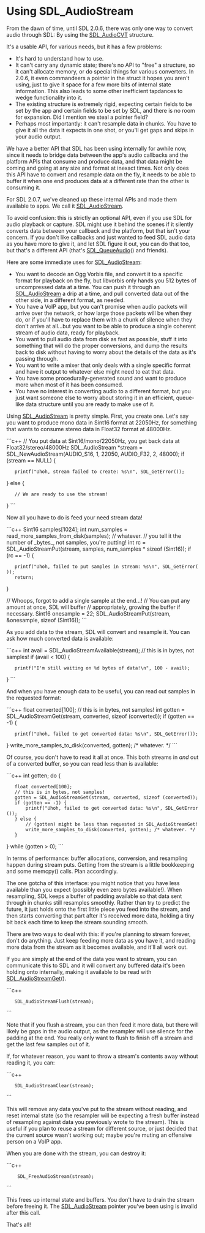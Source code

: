 <!-- pragma section-numbers 2 -->
<!-- pragma camelcase off -->

= Using SDL_AudioStream =

From the dawn of time, until SDL 2.0.6, there was only one way to convert audio through SDL: By using the [[SDL_AudioCVT]] structure.

It's a usable API, for various needs, but it has a few problems:

* It's hard to understand how to use.
* It can't carry any dynamic state; there's no API to "free" a structure, so it can't allocate memory, or do special things for various converters. In 2.0.6, it even commandeers a pointer in the struct it hopes you aren't using, just to give it space for a few more bits of internal state information. This also leads to some other inefficient tapdances to wedge functionality into it.
* The existing structure is extremely rigid, expecting certain fields to be set by the app and certain fields to be set by SDL, and there is no room for expansion. Did I mention we steal a pointer field?
* Perhaps most importantly: it can't resample data in chunks. You have to give it all the data it expects in one shot, or you'll get gaps and skips in your audio output.

We have a better API that SDL has been using internally for awhile now, since it needs to bridge data between the app's audio callbacks and the platform APIs that consume and produce data, and that data might be coming and going at any size and format at inexact times. Not only does this API have to convert and resample data on the fly, it needs to be able to buffer it when one end produces data at a different rate than the other is consuming it.

For SDL 2.0.7, we've cleaned up these internal APIs and made them available to apps. We call it [[SDL_AudioStream]].

To avoid confusion: this is strictly an optional API, even if you use SDL for audio playback or capture. SDL might use it behind the scenes if it silently converts data between your callback and the platform, but that isn't your concern. If you don't like callbacks and just wanted to feed SDL audio data as you have more to give it, and let SDL figure it out, you can do that too, but that's a different API (that's [[SDL_QueueAudio]]() and friends).

Here are some immediate uses for [[SDL_AudioStream]]:
* You want to decode an Ogg Vorbis file, and convert it to a specific format for playback on the fly, but libvorbis only hands you 512 bytes of uncompressed data at a time. You can push it through an [[SDL_AudioStream]] a drip at a time, and pull converted data out of the other side, in a different format, as needed.
* You have a VoIP app, but you can't promise when audio packets will arrive over the network, or how large those packets will be when they do, or if you'll have to replace them with a chunk of silence when they don't arrive at all...but you want to be able to produce a single coherent stream of audio data, ready for playback.
* You want to pull audio data from disk as fast as possible, stuff it into something that will do the proper conversions, and dump the results back to disk without having to worry about the details of the data as it's passing through.
* You want to write a mixer that only deals with a single specific format and have it output to whatever else might need to eat that data.
* You have some procedurally-generated sound and want to produce more when most of it has been consumed.
* You have no interest in converting audio to a different format, but you just want someone else to worry about storing it in an efficient, queue-like data structure until you are ready to make use of it.

Using [[SDL_AudioStream]] is pretty simple. First, you create one. Let's say you want to produce mono data in Sint16 format at 22050Hz, for something that wants to consume stereo data in Float32 format at 48000Hz.

```c++
// You put data at Sint16/mono/22050Hz, you get back data at Float32/stereo/48000Hz
SDL_AudioStream *stream = SDL_NewAudioStream(AUDIO_S16, 1, 22050, AUDIO_F32, 2, 48000);
if (stream == NULL) {
    printf("Uhoh, stream failed to create: %s\n", SDL_GetError());
} else {
    // We are ready to use the stream!
}
```

Now all you have to do is feed your need stream data!

```c++
Sint16 samples[1024];
int num_samples = read_more_samples_from_disk(samples); // whatever.
// you tell it the number of _bytes_, not samples, you're putting!
int rc = SDL_AudioStreamPut(stream, samples, num_samples * sizeof (Sint16));
if (rc == -1) {
    printf("Uhoh, failed to put samples in stream: %s\n", SDL_GetError());
    return;
}

// Whoops, forgot to add a single sample at the end...!
//  You can put any amount at once, SDL will buffer
//  appropriately, growing the buffer if necessary.
Sint16 onesample = 22;
SDL_AudioStreamPut(stream, &onesample, sizeof (Sint16));
```

As you add data to the stream, SDL will convert and resample it. You can ask how much converted data is available:

```c++
int avail = SDL_AudioStreamAvailable(stream);  // this is in bytes, not samples!
if (avail < 100) {
    printf("I'm still waiting on %d bytes of data!\n", 100 - avail);
}
```

And when you have enough data to be useful, you can read out samples in the requested format:

```c++
float converted[100];
// this is in bytes, not samples!
int gotten = SDL_AudioStreamGet(stream, converted, sizeof (converted));
if (gotten == -1) {
    printf("Uhoh, failed to get converted data: %s\n", SDL_GetError());
}
write_more_samples_to_disk(converted, gotten); /* whatever. */
```

Of course, you don't have to read it all at once. This both streams in ''and'' out of a converted buffer, so you can read less than is available:

```c++
int gotten;
do {
    float converted[100];
    // this is in bytes, not samples!
    gotten = SDL_AudioStreamGet(stream, converted, sizeof (converted));
    if (gotten == -1) {
        printf("Uhoh, failed to get converted data: %s\n", SDL_GetError());
    } else {
        // (gotten) might be less than requested in SDL_AudioStreamGet!
        write_more_samples_to_disk(converted, gotten); /* whatever. */
    }
} while (gotten > 0);
```

In terms of performance: buffer allocations, conversion, and resampling happen during stream puts. Getting from the stream is a little bookkeeping and some memcpy() calls. Plan accordingly.

The one gotcha of this interface: you might notice that you have less available than you expect (possibly even zero bytes available!). When resampling, SDL keeps a buffer of padding available so that data sent through in chunks still resamples smoothly. Rather than try to predict the future, it just holds onto the first little piece you feed into the stream, and then starts converting that part after it's received more data, holding a tiny bit back each time to keep the stream sounding smooth.

There are two ways to deal with this: if you're planning to stream forever, don't do anything. Just keep feeding more data as you have it, and reading more data from the stream as it becomes available, and it'll all work out.

If you are simply at the end of the data you want to stream, you can communicate this to SDL and it will convert any buffered data it's been holding onto internally, making it available to be read with [[SDL_AudioStreamGet]]().

```c++
    SDL_AudioStreamFlush(stream);
```

Note that if you flush a stream, you can then feed it more data, but there will likely be gaps in the audio output, as the resampler will use silence for the padding at the end. You really only want to flush to finish off a stream and get the last few samples out of it.

If, for whatever reason, you want to throw a stream's contents away without reading it, you can:

```c++
    SDL_AudioStreamClear(stream);
```

This will remove any data you've put to the stream without reading, and reset internal state (so the resampler will be expecting a fresh buffer instead of resampling against data you previously wrote to the stream). This is useful if you plan to reuse a stream for different source, or just decided that the current source wasn't working out; maybe you're muting an offensive person on a VoIP app.

When you are done with the stream, you can destroy it:

```c++
     SDL_FreeAudioStream(stream);
```

This frees up internal state and buffers. You don't have to drain the stream before freeing it. The [[SDL_AudioStream]] pointer you've been using is invalid after this call.

That's all!
